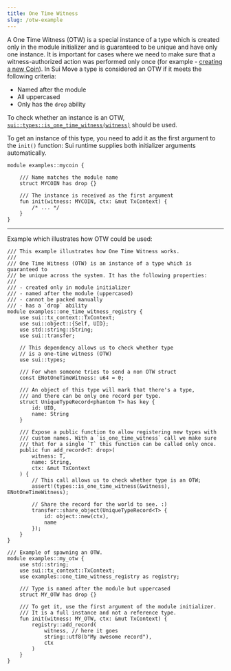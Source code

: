 ```yaml
---
title: One Time Witness
slug: /otw-example
---
```


A One Time Witness (OTW) is a special instance of a type which is created only in the module initializer and is guaranteed to be unique and have only one instance. It is important for cases where we need to make sure that a witness-authorized action was performed only once (for example - [creating a new Coin](/create-a-coin)). In Sui Move a type is considered an OTW if it meets the following criteria:

- Named after the module
- All uppercased
- Only has the `drop` ability

To check whether an instance is an OTW, [`sui::types::is_one_time_witness(witness)`](https://github.com/MystenLabs/sui/tree/main/crates/sui-framework/packages/sui-framework/sources/types.move) should be used.

To get an instance of this type, you need to add it as the first argument to the `init()` function: Sui runtime supplies both initializer arguments automatically.

```sui-move
module examples::mycoin {

    /// Name matches the module name
    struct MYCOIN has drop {}

    /// The instance is received as the first argument
    fun init(witness: MYCOIN, ctx: &mut TxContext) {
        /* ... */
    }
}
```

---

Example which illustrates how OTW could be used:

```sui-move
/// This example illustrates how One Time Witness works.
///
/// One Time Witness (OTW) is an instance of a type which is guaranteed to
/// be unique across the system. It has the following properties:
///
/// - created only in module initializer
/// - named after the module (uppercased)
/// - cannot be packed manually
/// - has a `drop` ability
module examples::one_time_witness_registry {
    use sui::tx_context::TxContext;
    use sui::object::{Self, UID};
    use std::string::String;
    use sui::transfer;

    // This dependency allows us to check whether type
    // is a one-time witness (OTW)
    use sui::types;

    /// For when someone tries to send a non OTW struct
    const ENotOneTimeWitness: u64 = 0;

    /// An object of this type will mark that there's a type,
    /// and there can be only one record per type.
    struct UniqueTypeRecord<phantom T> has key {
        id: UID,
        name: String
    }

    /// Expose a public function to allow registering new types with
    /// custom names. With a `is_one_time_witness` call we make sure
    /// that for a single `T` this function can be called only once.
    public fun add_record<T: drop>(
        witness: T,
        name: String,
        ctx: &mut TxContext
    ) {
        // This call allows us to check whether type is an OTW;
        assert!(types::is_one_time_witness(&witness), ENotOneTimeWitness);

        // Share the record for the world to see. :)
        transfer::share_object(UniqueTypeRecord<T> {
            id: object::new(ctx),
            name
        });
    }
}

/// Example of spawning an OTW.
module examples::my_otw {
    use std::string;
    use sui::tx_context::TxContext;
    use examples::one_time_witness_registry as registry;

    /// Type is named after the module but uppercased
    struct MY_OTW has drop {}

    /// To get it, use the first argument of the module initializer.
    /// It is a full instance and not a reference type.
    fun init(witness: MY_OTW, ctx: &mut TxContext) {
        registry::add_record(
            witness, // here it goes
            string::utf8(b"My awesome record"),
            ctx
        )
    }
}
```
